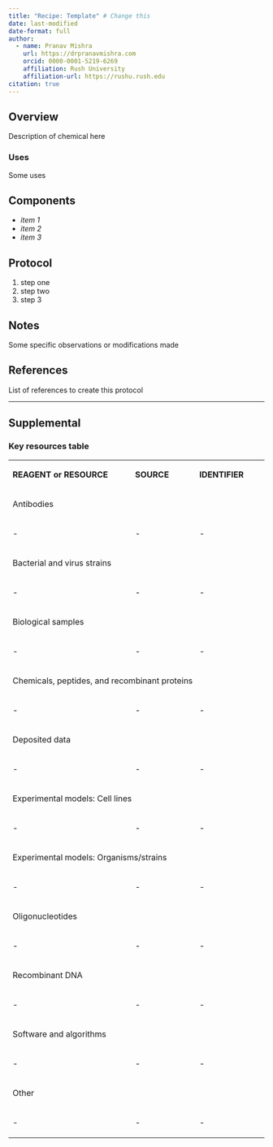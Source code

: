 ```yaml
---
title: "Recipe: Template" # Change this
date: last-modified
date-format: full
author:
  - name: Pranav Mishra
    url: https://drpranavmishra.com
    orcid: 0000-0001-5219-6269 
    affiliation: Rush University
    affiliation-url: https://rushu.rush.edu 
citation: true
---
```


## Overview
Description of chemical here

### Uses
Some uses

## Components
- *item 1*
- *item 2*
- *item 3*

## Protocol
1. step one
2. step two
3. step 3


## Notes
Some specific observations or modifications made

## References
List of references to create this protocol

---

## Supplemental

### Key resources table

<table>
  <tbody>
    <tr>
      <td width="350">
        <p><strong>REAGENT or RESOURCE</strong></p>
      </td>
      <td width="150">
        <p><strong>SOURCE</strong></p>
      </td>
      <td width="150">
        <p><strong>IDENTIFIER</strong></p>
      </td>
    </tr>
      <td colspan="3" width="638">
        <p>Antibodies</p>
      </td>
    </tr>
    <tr>
      <td>
        <p>-</p>
      </td>
      <td>
        <p>-</p>
      </td>
      <td>
        <p>-</p>
      </td>
    </tr>
	<tr>
      <td colspan="3" width="638">
        <p>Bacterial and virus strains</p>
      </td>
    </tr>
    <tr>
      <td>
        <p>-</p>
      </td>
      <td>
        <p>-</p>
      </td>
      <td>
        <p>-</p>
      </td>
    </tr>
    <tr>
      <td colspan="3" width="638">
        <p>Biological samples</p>
      </td>
    </tr>
    <tr>
      <td>
        <p>-</p>
      </td>
      <td>
        <p>-</p>
      </td>
      <td>
        <p>-</p>
      </td>
    </tr>
	<tr>
      <td colspan="3" width="638">
        <p>Chemicals, peptides, and recombinant proteins</p>
      </td>
    </tr>
    <tr>
      <td>
        <p>-</p>
      </td>
      <td>
        <p>-</p>
      </td>
      <td>
        <p>-</p>
      </td>
    </tr>
	<tr>
    <tr>
      <td colspan="3" width="638">
        <p>Deposited data</p>
      </td>
    </tr>
    <tr>
      <td>
        <p>-</p>
      </td>
      <td>
        <p>-</p>
      </td>
      <td>
        <p>-</p>
      </td>
    </tr>
    <tr>
      <td colspan="3" width="638">
        <p>Experimental models: Cell lines</p>
      </td>
    </tr>
    <tr>
      <td>
        <p>-</p>
      </td>
      <td>
        <p>-</p>
      </td>
      <td>
        <p>-</p>
      </td>
    </tr>
    <tr>
      <td colspan="3" width="638">
        <p>Experimental models: Organisms/strains</p>
      </td>
    </tr>
    <tr>
      <td>
        <p>-</p>
      </td>
      <td>
        <p>-</p>
      </td>
      <td>
        <p>-</p>
      </td>
    </tr>
    <tr>
      <td colspan="3" width="638">
        <p>Oligonucleotides</p>
      </td>
    </tr>
    <tr>
      <td>
        <p>-</p>
      </td>
      <td>
        <p>-</p>
      </td>
      <td>
        <p>-</p>
      </td>
    </tr>
    <tr>
      <td colspan="3" width="638">
        <p>Recombinant DNA</p>
      </td>
    </tr>
    <tr>
      <td>
        <p>-</p>
      </td>
      <td>
        <p>-</p>
      </td>
      <td>
        <p>-</p>
      </td>
    </tr>
    <tr>
      <td colspan="3" width="638">
        <p>Software and algorithms</p>
      </td>
    </tr>
    <tr>
      <td>
        <p>-</p>
      </td>
      <td>
        <p>-</p>
      </td>
      <td>
        <p>-</p>
      </td>
    </tr>
    <tr>
      <td colspan="3" width="638">
        <p>Other</p>
      </td>
    </tr>
    <tr>
      <td>
        <p>-</p>
      </td>
      <td>
        <p>-</p>
      </td>
      <td>
        <p>-</p>
      </td>
    </tr>
  </tbody>
</table>

